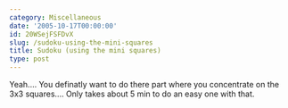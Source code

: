 ```yaml
---
category: Miscellaneous
date: '2005-10-17T00:00:00'
id: 20WSejFSFDvX
slug: /sudoku-using-the-mini-squares
title: Sudoku (using the mini squares)
type: post
---
```


Yeah.... You definatly want to do there part where you concentrate
on the 3x3 squares.... Only takes about 5 min to do an easy one
with that.